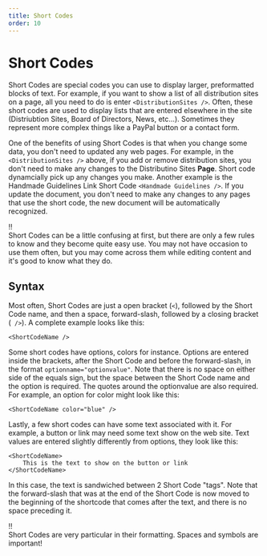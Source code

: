 ```yaml
---
title: Short Codes
order: 10
---
```

# Short Codes

Short Codes are special codes you can use to display larger, preformatted blocks of text. For example, if you want to show a list of all distribution sites on a page, all you need to do is enter `<DistributionSites />`. Often, these short codes are used to display lists that are entered elsewhere in the site (Distriubtion Sites, Board of Directors, News, etc...). Sometimes they represent more complex things like a PayPal button or a contact form.

One of the benefits of using Short Codes is that when you change some data, you don't need to updated any web pages. For example, in the `<DistributionSites />` above, if you add or remove distribution sites, you don't need to make any changes to the Distributino Sites **Page**. Short code dynamcially pick up any changes you make. Another example is the Handmade Guidelines Link Short Code `<Handmade Guidelines />`. If you update the document, you don't need to make any changes to any pages that use the short code, the new document will be automatically recognized.

!!\
Short Codes can be a little confusing at first, but there are only a few rules to know and they become quite easy use. You may not have occasion to use them often, but you may come across them while editing content and it's good to know what they do.

## Syntax

Most often, Short Codes are just a open bracket (`<`), followed by the Short Code name, and then a space, forward-slash, followed by a closing bracket (` />`). A complete example looks like this:
```
<ShortCodeName />
```

Some short codes have options, colors for instance. Options are entered inside the brackets, after the Short Code and before the forward-slash, in the format `optionname="optionvalue"`. Note that there is no space on either side of the equals sign, but the space between the Short Code name and the option is required. The quotes around the optionvalue are also required. For example, an option for color might look like this:
```
<ShortCodeName color="blue" />
```

Lastly, a few short codes can have some text associated with it. For example, a button or link may need some text show on the web site. Text values are entered slightly differently from options, they look like this:
```
<ShortCodeName>
    This is the text to show on the button or link
</ShortCodeName>
```

In this case, the text is sandwiched between 2 Short Code "tags". Note that the forward-slash that was at the end of the Short Code is now moved to the beginning of the shortcode that comes after the text, and there is no space preceding it.

!!\
Short Codes are very particular in their formatting. Spaces and symbols are important!